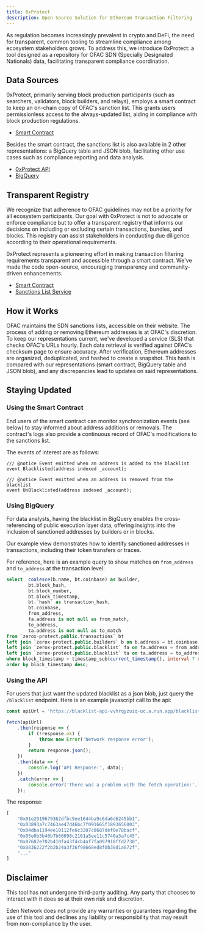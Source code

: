 ```yaml
---
title: 0xProtect
description: Open Source Solution for Ethereum Transaction Filtering
---
```


As regulation becomes increasingly prevalent in crypto and DeFi, the need for transparent, common tooling to streamline compliance among ecosystem stakeholders grows. To address this, we introduce 0xProtect: a tool designed as a repository for OFAC SDN (Specially Designated Nationals) data, facilitating transparent compliance coordination.

## Data Sources

0xProtect, primarily serving block production participants (such as searchers, validators, block builders, and relays), employs a smart contract to keep an on-chain copy of OFAC's sanction list. This grants users permissionless access to the always-updated list, aiding in compliance with block production regulations.

  * [Smart Contract](https://etherscan.io/address/0x97044531D0fD5B84438499A49629488105Dc58e6)

Besides the smart contract, the sanctions list is also available in 2 other representations: a BigQuery table and JSON blob, facilitating other use cases such as compliance reporting and data analysis.

  * [0xProtect API](https://blacklist-api-vvhrqyzuiq-uc.a.run.app/blacklist)
  * [BigQuery](https://console.cloud.google.com/bigquery?p=zerox-protect&d=public&t=blacklist&page=table)

## Transparent Registry

We recognize that adherence to OFAC guidelines may not be a priority for all ecosystem participants. Our goal with 0xProtect is not to advocate or enforce compliance but to offer a transparent registry that informs our decisions on including or excluding certain transactions, bundles, and blocks. This registry can assist stakeholders in conducting due diligence according to their operational requirements.

0xProtect represents a pioneering effort in making transaction filtering requirements transparent and accessible through a smart contract. We've made the code open-source, encouraging transparency and community-driven enhancements.

  * [Smart Contract](https://github.com/0xprotect/sanctions-list)
  * [Sanctions List Service](https://github.com/0xprotect/sanctions-list-service)

## How it Works

OFAC maintains the SDN sanctions lists, accessible on their website. The process of adding or removing Ethereum addresses is at OFAC's discretion. To keep our representations current, we've developed a service (SLS) that checks OFAC's URLs hourly. Each data retrieval is verified against OFAC’s checksum page to ensure accuracy. After verification, Ethereum addresses are organized, deduplicated, and hashed to create a snapshot. This hash is compared with our representations (smart contract, BigQuery table and JSON blob), and any discrepancies lead to updates on said representations. 

## Staying Updated


### Using the Smart Contract

End users of the smart contract can monitor synchronization events (see below) to stay informed about address additions or removals. The contract's logs also provide a continuous record of OFAC's modifications to the sanctions list.

The events of interest are as follows:

```solidity
/// @notice Event emitted when an address is added to the blacklist
event Blacklisted(address indexed _account);

/// @notice Event emitted when an address is removed from the blacklist
event UnBlacklisted(address indexed _account);
```

### Using BigQuery

For data analysts, having the blacklist in BigQuery enables the cross-referencing of public execution layer data, offering insights into the inclusion of sanctioned addresses by builders or in blocks.

Our example view demonstrates how to identify sanctioned addresses in transactions, including their token transfers or traces.

For reference, here is an example query to show matches on `from_address` and `to_address` at the transaction level:

```sql
select  coalesce(b.name, bt.coinbase) as builder,
        bt.block_hash,
        bt.block_number,
        bt.block_timestamp,
        bt.`hash` as transaction_hash,
        bt.coinbase,
        from_address,        
        fa.address is not null as from_match,
        to_address,
        ta.address is not null as to_match
from `zerox-protect.public.transactions` bt
left join `zerox-protect.public.builders` b on b.address = bt.coinbase
left join `zerox-protect.public.blacklist` fa on fa.address = from_address
left join `zerox-protect.public.blacklist` ta on ta.address = to_address
where block_timestamp > timestamp_sub(current_timestamp(), interval 7 day)
order by block_timestamp desc;
```

### Using the API

For users that just want the updated blacklist as a json blob, just query the `/blacklist` endpoint. Here is an example javascript call to the api:

```js
const apiUrl = 'https://blacklist-api-vvhrqyzuiq-uc.a.run.app/blacklist';

fetch(apiUrl)
    .then(response => {
    	if (!response.ok) {
            throw new Error('Network response error');
        }
   	    return response.json();
    })
    .then(data => {
        console.log('API Response:', data);
    })
    .catch(error => {
        console.error('There was a problem with the fetch operation:', error);
    });
```

The response:

```js
[
    "0x01e2919679362dfbc9ee1644ba9c6da6d6245bb1",
    "0x03893a7c7463ae47d46bc7f091665f1893656003",
    "0x04dba1194ee10112fe6c3207c0687def0e78bacf",
    "0x05e0b5b40b7b66098c2161a5ee11c5740a3a7c45",
    "0x07687e702b410fa43f4cb4af7fa097918ffd2730",
    "0x0836222f2b2b24a3f36f98668ed8f0b38d1a872f",
    "..."
]
```

## Disclaimer

This tool has not undergone third-party auditing. Any party that chooses to interact with it does so at their own risk and discretion.

Eden Network does not provide any warranties or guarantees regarding the use of this tool and declines any liability or responsibility that may result from non-compliance by the user.

